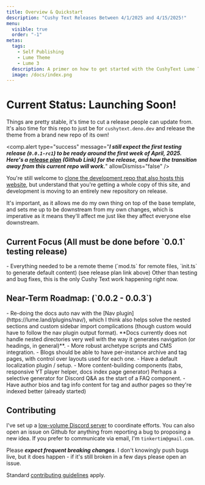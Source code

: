 ```yaml
---
title: Overview & Quickstart
description: "Cushy Text Releases Between 4/1/2025 and 4/15/2025!"
menu:
  visible: true
  order: "-1"
metas:
  tags:
    - Self Publishing
    - Lume Theme
    - Lume 3 
  description: A primer on how to get started with the CushyText Lume Theme, Currently Under Heavy Development.
  image: /docs/index.png
---
```


# Current Status: <span class="text--success">Launching Soon!</span>

Things are pretty stable, it's time to cut a release people can update from. It's also time
for this repo to just be for `cushytext.deno.dev` and release the theme from a brand new 
repo of its own!

<comp.alert
  type="success"
  message="***I still expect the first testing release (`0.0.1-rc1`) to be ready around the first week of April, 2025. Here's a [release plan](https://github.com/timthepost/cushytext.deno.dev/blob/main/RELEASE-TODO.md) (Github Link) for the release, and how the transition away from this current repo will work.***"
  allowDismiss="false"
/>

You're still welcome to [clone the development repo that also hosts 
this website](https://github.com/timthepost/cushytext), but understand 
that you're getting a whole copy of this site, and development is moving 
to an entirely new repository on release.

It's important, as it allows me do my own thing on top of the base
template, and sets me up to be downstream from my own changes, which 
is imperative as it means they'll affect me just like they affect 
everyone else downstream.

<h2 id="current_focus">Current Focus (All must be done before `0.0.1` testing release)</h2>
 - Everything needed to be a remote theme (`mod.ts` for remote files, 
   `init.ts` to generate default content) (see release plan link above)
   Other than testing and bug fixes, this is the only Cushy Text work happening 
   right now.

<h2 id="roadmap">Near-Term Roadmap: (`0.0.2 - 0.0.3`)</h2>
 - Re-doing the docs auto nav with the [Nav plugin](https://lume.land/plugins/nav/), 
   which I think also helps solve the nested sections and custom sidebar import 
   complications (though custom would have to follow the nav plugin output format).
   **Docs currently does not handle nested directories very well with the way it 
   generates navigation (or headings, in general)**.
 - More robust archetype scripts and CMS integration.
 - Blogs should be able to have per-instance archive and tag pages, with control
   over layouts used for each one.
 - Have a default localization plugin / setup.
 - More content-building components (tabs, responsive YT player helper, docs index
   page generator) Perhaps a selective generator for Discord Q&A as the start of a 
   FAQ component.
 - Have author bios and tag info content for tag and author pages so they're
   indexed better (already started)

<h2 id="contributing">Contributing</h2>

I've set up a [low-volume Discord server](https://discord.gg/ETx8S8cWwH) to coordinate efforts. You can
also open an issue on Github for anything from reporting a bug to proposing
a new idea. If you prefer to communicate via email, I'm `tinkertim@gmail.com`.

Please ***expect frequent breaking changes***. I don't knowingly push bugs 
live, but it does happen - if it's still broken in a few days please open an 
issue.

Standard [contributing guidelines](https://www.contributor-covenant.org/version/2/1/code_of_conduct/) apply.


